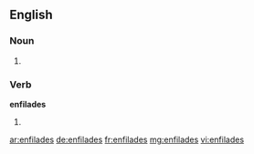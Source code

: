 ==English==

===Noun===
{{head|en}}

# {{plural of|enfilade}}

===Verb===
'''enfilades'''

# {{en-third-person singular of|enfilade}}

[[ar:enfilades]]
[[de:enfilades]]
[[fr:enfilades]]
[[mg:enfilades]]
[[vi:enfilades]]